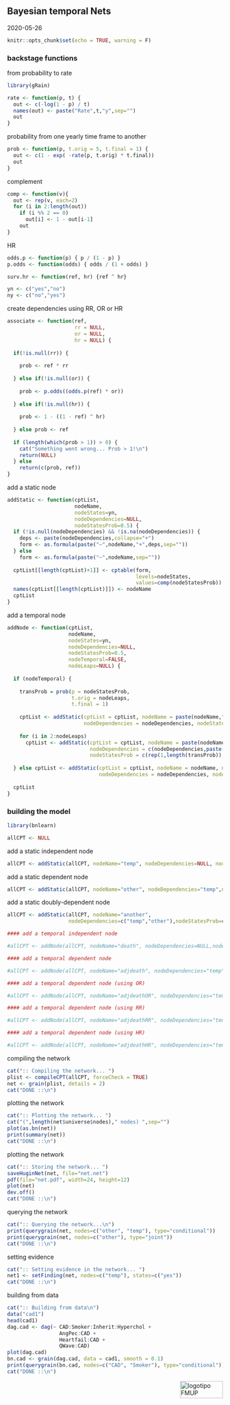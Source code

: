 ## Bayesian temporal Nets

2020-05-26


```r
knitr::opts_chunk$set(echo = TRUE, warning = F)
```

### backstage functions

from probability to rate

```r
library(gRain)

rate <- function(p, t) {
  out <- c(-log(1 - p) / t)
  names(out) <- paste("Rate",t,"y",sep="")
  out
}
```

probability from one yearly time frame to another
```r
prob <- function(p, t.orig = 5, t.final = 1) {
  out <- c(1 - exp( -rate(p, t.orig) * t.final))
  out
}
```

complement
```r
comp <- function(v){
  out <- rep(v, each=2)
  for (i in 2:length(out))
    if (i %% 2 == 0)
      out[i] <- 1 - out[i-1]
    out
}
```

HR
```r
odds.p <- function(p) { p / (1 - p) }
p.odds <- function(odds) { odds / (1 + odds) }

surv.hr <- function(ref, hr) {ref ^ hr}

yn <- c("yes","no")
ny <- c("no","yes")
```

create dependencies using RR, OR or HR
```r
associate <- function(ref,
                      rr = NULL,
                      or = NULL,
                      hr = NULL) {
  
  if(!is.null(rr)) {
    
    prob <- ref * rr
    
  } else if(!is.null(or)) {
    
    prob <- p.odds((odds.p(ref) * or))
    
  } else if(!is.null(hr)) {
    
    prob <- 1 - ((1 - ref) ^ hr)
    
  } else prob <- ref
  
  if (length(which(prob > 1)) > 0) {
    cat("Something went wrong... Prob > 1!\n")
    return(NULL)
  } else
    return(c(prob, ref))
}
```

add a static node
```r
addStatic <- function(cptList,
                      nodeName,
                      nodeStates=yn,
                      nodeDependencies=NULL,
                      nodeStatesProb=0.5) {
  if (!is.null(nodeDependencies) && !is.na(nodeDependencies)) {
    deps <- paste(nodeDependencies,collapse="+")
    form <- as.formula(paste("~",nodeName,"+",deps,sep=""))
  } else
    form <- as.formula(paste("~",nodeName,sep=""))
  
  cptList[[length(cptList)+1]] <- cptable(form,
                                          levels=nodeStates,
                                          values=comp(nodeStatesProb))
  names(cptList[[length(cptList)]]) <- nodeName
  cptList
}
```

add a temporal node
```r
addNode <- function(cptList,
                    nodeName,
                    nodeStates=yn,
                    nodeDependencies=NULL,
                    nodeStatesProb=0.5,
                    nodeTemporal=FALSE,
                    nodeLeaps=NULL) {
  
  if (nodeTemporal) {
    
    transProb = prob(p = nodeStatesProb,
                     t.orig = nodeLeaps, 
                     t.final = 1)
    
    cptList <- addStatic(cptList = cptList, nodeName = paste(nodeName,"1",sep="."), nodeStates = nodeStates,
                         nodeDependencies = nodeDependencies, nodeStatesProb = transProb)
    
    for (i in 2:nodeLeaps)
      cptList <- addStatic(cptList = cptList, nodeName = paste(nodeName,i,sep="."), nodeStates = nodeStates,
                           nodeDependencies = c(nodeDependencies,paste(nodeName,i-1,sep=".")),
                           nodeStatesProb = c(rep(1,length(transProb)),transProb))
    
  } else cptList <- addStatic(cptList = cptList, nodeName = nodeName, nodeStates = nodeStates,
                              nodeDependencies = nodeDependencies, nodeStatesProb = nodeStatesProb)
  
  cptList
}
```

### building the model
```r
library(bnlearn)

allCPT <- NULL
```

add a static independent node
```r
allCPT <- addStatic(allCPT, nodeName="temp", nodeDependencies=NULL, nodeStatesProb=0.1)
```

add a static dependent node
```r
allCPT <- addStatic(allCPT, nodeName="other", nodeDependencies="temp",nodeStatesProb=c(0.4,0.7))
```

add a static doubly-dependent node
```r
allCPT <- addStatic(allCPT, nodeName="another",
                    nodeDependencies=c("temp","other"),nodeStatesProb=c(0.4,0.7,0.3,0.5))

#### add a temporal independent node

#allCPT <- addNode(allCPT, nodeName="death", nodeDependencies=NULL,nodeStatesProb=c(0.2), nodeTemporal=TRUE, nodeLeaps=2)

#### add a temporal dependent node

#allCPT <- addNode(allCPT, nodeName="adjdeath", nodeDependencies="temp",nodeStatesProb=c(0.2,0.1), nodeTemporal=TRUE, nodeLeaps=2)

#### add a temporal dependent node (using OR)

#allCPT <- addNode(allCPT, nodeName="adjdeathOR", nodeDependencies="temp",nodeStatesProb=associate(ref=0.2, or=2), nodeTemporal=TRUE, nodeLeaps=10)

#### add a temporal dependent node (using RR)

#allCPT <- addNode(allCPT, nodeName="adjdeathRR", nodeDependencies="temp",nodeStatesProb=associate(ref=0.2, rr=2), nodeTemporal=TRUE, nodeLeaps=10)

#### add a temporal dependent node (using HR)

#allCPT <- addNode(allCPT, nodeName="adjdeathHR", nodeDependencies="temp",nodeStatesProb=associate(ref=0.2, hr=2), nodeTemporal=TRUE, nodeLeaps=10)

```

compiling the network
```r
cat(":: Compiling the network... ")
plist <- compileCPT(allCPT, forceCheck = TRUE)
net <- grain(plist, details = 2)
cat("DONE ::\n")
```

plotting the network
```r
cat(":: Plotting the network... ")
cat("(",length(net$universe$nodes)," nodes) ",sep="")
plot(as.bn(net))
print(summary(net))
cat("DONE ::\n")
```

plotting the network
```r
cat(":: Storing the network... ")
saveHuginNet(net, file="net.net")
pdf(file="net.pdf", width=24, height=12)
plot(net)
dev.off()
cat("DONE ::\n")
```

querying the network
```r
cat(":: Querying the network...\n")
print(querygrain(net, nodes=c("other", "temp"), type="conditional"))
print(querygrain(net, nodes=c("other"), type="joint"))
cat("DONE ::\n")
```

setting evidence
```r
cat(":: Setting evidence in the network... ")
net1 <- setFinding(net, nodes=c("temp"), states=c("yes")) 
cat("DONE ::\n")
```

building from data
```r
cat(":: Building from data\n")
data("cad1")
head(cad1)
dag.cad <- dag(~ CAD:Smoker:Inherit:Hyperchol + 
                 AngPec:CAD + 
                 Heartfail:CAD + 
                 QWave:CAD)
plot(dag.cad)
bn.cad <- grain(dag.cad, data = cad1, smooth = 0.1)
print(querygrain(bn.cad, nodes=c("CAD", "Smoker"), type="conditional"))
cat("DONE ::\n")
```


<img src="images/logoFMUP.png" alt="logotipo FMUP" style="width:100px;height:40px;" align="right">
